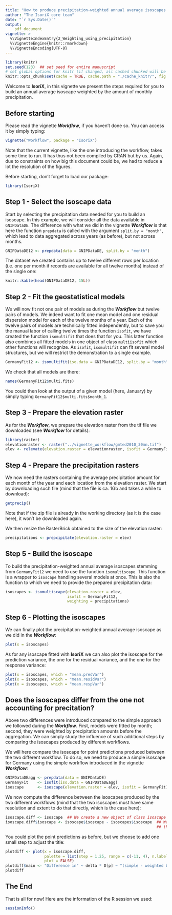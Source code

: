 ```yaml
---
title: "How to produce precipitation-weighted annual average isoscapes in IsoriX?"
author: "The IsoriX core team"
date: "`r Sys.Date()`"
output:
    pdf_document
vignette: >
  %\VignetteIndexEntry{2_Weighting_using_precipitation}
  %\VignetteEngine{knitr::rmarkdown}
  %\VignetteEncoding{UTF-8}
---
```


```r
library(knitr)
set.seed(123)  ## set seed for entire manuscript
# set global options for knitr (if changed, all cashed chunked will be rerun!)
knitr::opts_chunk$set(cache = TRUE, cache.path = "./cache_knitr/", fig.path = "./fig_knitr/", global.par = TRUE, width = "\\linewidth", fig.align = "center", dev = "CairoPNG", dpi = 500) # use dpi=100 for small pdfs
```

Welcome to __IsoriX__, in this vignette we present the steps required for you to build an annual average isoscape weighted by the amount of monthly precipitation.

## Before starting

Please read the vignette ___Workflow___, if you haven't done so. You can access it by simply typing:

```r
vignette("Workflow", package = "IsoriX")
```

Note that the current vignette, like the one introducing the workflow, takes some time to run. It has thus not been compiled by CRAN but by us. Again, due to constraints on how big this document could be, we had to reduce a lot the resolution of the figures.

Before starting, don't forget to load our package:

```r
library(IsoriX)
```

## Step 1 - Select the isoscape data

Start by selecting the precipitation data needed for you to build an isoscape. In this example, we will consider all the data available in `GNIPDataDE`. The difference with what we did in the vignette ___Workflow___ is that here the function `prepdata` is called with the argument `split.by = "month"`, which lead to data aggregated across years (as before), but not across months.

```r
GNIPDataDE12 <- prepdata(data = GNIPDataDE, split.by = "month")
```

The dataset we created contains up to twelve different rows per location (i.e. one per month if records are available for all twelve months) instead of the single one:

```r
knitr::kable(head(GNIPDataDE12, 15L))
```


## Step 2 - Fit the geostatistical models

We will now fit not one pair of models as during the ___Workflow___ but twelve pairs of models. We indeed want to fit one mean model and one residual dispersion model for each of the twelve months of a year. Each of the twelve pairs of models are technically fitted independently, but to save you the manual labor of calling twelve times the function `isofit`, we have created the function `isomultifit` that does that for you. This latter function also combines all fitted models in one object of class `multiisofit` which other functions will recognize. As `isofit`, `isomultifit` can fit several model structures, but we will restrict the demonstration to a single example.

```r
GermanyFit12 <- isomultifit(iso.data = GNIPDataDE12, split.by = "month")
```

We check that all models are there:
```r
names(GermanyFit12$multi.fits)
```

You could then look at the output of a given model (here, January) by simply typing ```GermanyFit12$multi.fits$month_1```.


## Step 3 - Prepare the elevation raster

As for the ___Workflow___, we prepare the elevation raster from the tif file we downloaded (see  ___Workflow___ for details):

```r
library(raster)
elevationraster <- raster("../vignette_workflow/gmted2010_30mn.tif")
elev <- relevate(elevation.raster = elevationraster, isofit = GermanyFit12)
```


## Step 4 - Prepare the precipitation rasters

We now need the rasters containing the average precipitation amount for each month of the year and each location from the elevation raster. We start by downloading such file (mind that the file is ca. 1Gb and takes a while to download):

```r
getprecip()
```

Note that if the zip file is already in the working directory (as it is the case here), it won't be downloaded again.

We then resize the RasterBrick obtained to the size of the elevation raster:

```r
precipitations <- prepcipitate(elevation.raster = elev)
```


## Step 5 - Build the isoscape

To build the precipitation-weighted annual average isoscapes stemming from `GermanyFit12` we need to use the function `isomultiscape`. This function is a wrapper to `isoscape` handling several models at once. This is also the function to which we need to provide the prepared precipitation data:

```r
isoscapes <- isomultiscape(elevation.raster = elev,
                           isofit = GermanyFit12,
                           weighting = precipitations)
```

\newpage

## Step 6 - Plotting the isoscapes

We can finally plot the precipitation-weighted annual average isoscape as we did in the ___Workflow___:

```r
plot(x = isoscapes)
```

As for any isoscape fitted with __IsoriX__ we can also plot the isoscape for the prediction variance, the one for the residual variance, and the one for the response variance:

```r
plot(x = isoscapes, which = "mean.predVar")
plot(x = isoscapes, which = "mean.residVar")
plot(x = isoscapes, which = "mean.respVar")
```


## Does the isoscapes differ from the one not accounting for precitation?

Above two differences were introduced compared to the simple approach we followed during the ___Workflow___. First, models were fitted by month; second, they were weighted by precipitation amounts before the aggregation. We can simply study the influence of such additional steps by comparing the isoscapes produced by different workflows.

We will here compare the isoscape for point predictions produced between the two different workflow. To do so, we need to produce a simple isoscape for Germany using the simple workflow introduced in the vignette ___Workflow___:

```r
GNIPDataDEagg <- prepdata(data = GNIPDataDE)
GermanyFit    <- isofit(iso.data = GNIPDataDEagg)
isoscape      <- isoscape(elevation.raster = elev, isofit = GermanyFit)
```

We now compute the difference between the isoscapes produced by the two different workflows (mind that the two isoscapes must have same resolution and extent to do that directly, which is the case here):

```r
isoscape.diff <- isoscape  ## We create a new object of class isoscape
isoscape.diff$isoscape <- isoscape$isoscape - isoscapes$isoscape  ## We replace the isoscape by 
                                                                  ## the difference in isoscapes
```

You could plot the point predictions as before, but we choose to add one small step to adjust the title:

```r
plotdiff <- plot(x = isoscape.diff,
                 palette = list(step = 1.25, range = c(-11, 4), n.labels = Inf),
                 plot = FALSE)
plotdiff$main <- "Difference in" ~ delta * D[p] ~ "(simple - weighted by monthly precipitation amounts)"
plotdiff
```

\newpage

## The End

That is all for now! Here are the information of the R session we used:

```r
sessionInfo()
```

